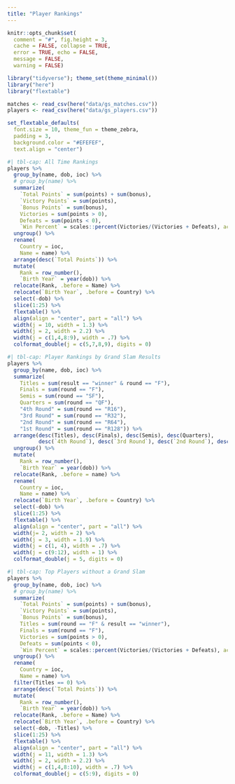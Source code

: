```yaml
---
title: "Player Rankings"
---
```


```r
knitr::opts_chunk$set(
  comment = "#", fig.height = 3, 
  cache = FALSE, collapse = TRUE,
  error = TRUE, echo = FALSE,
  message = FALSE,
  warning = FALSE)
```

```r
library("tidyverse"); theme_set(theme_minimal())
library("here")
library("flextable")

matches <- read_csv(here("data/gs_matches.csv"))
players <- read_csv(here("data/gs_players.csv"))

set_flextable_defaults(
  font.size = 10, theme_fun = theme_zebra,
  padding = 3,
  background.color = "#EFEFEF",
  text.align = "center")
```

```r
#| tbl-cap: All Time Rankings
players %>%
  group_by(name, dob, ioc) %>%
  # group_by(name) %>%
  summarize(
    `Total Points` = sum(points) + sum(bonus),
    `Victory Points` = sum(points),
    `Bonus Points` = sum(bonus),
    Victories = sum(points > 0),
    Defeats = sum(points < 0),
    `Win Percent` = scales::percent(Victories/(Victories + Defeats), accuracy = .01)) %>%
  ungroup() %>%
  rename(
    Country = ioc,
    Name = name) %>%
  arrange(desc(`Total Points`)) %>%
  mutate(
    Rank = row_number(),
    `Birth Year` = year(dob)) %>%
  relocate(Rank, .before = Name) %>%
  relocate(`Birth Year`, .before = Country) %>%
  select(-dob) %>%
  slice(1:25) %>%
  flextable() %>%
  align(align = "center", part = "all") %>%
  width(j = 10, width = 1.3) %>%
  width(j = 2, width = 2.2) %>%
  width(j = c(1,4,8:9), width = .7) %>%
  colformat_double(j = c(5,7,8,9), digits = 0)
```

```r
#| tbl-cap: Player Rankings by Grand Slam Results
players %>%
  group_by(name, dob, ioc) %>%
  summarize(
    Titles = sum(result == "winner" & round == "F"),
    Finals = sum(round == "F"),
    Semis = sum(round == "SF"),
    Quarters = sum(round == "QF"),
    "4th Round" = sum(round == "R16"),
    "3rd Round" = sum(round == "R32"),
    "2nd Round" = sum(round == "R64"),
    "1st Round" = sum(round == "R128")) %>%
  arrange(desc(Titles), desc(Finals), desc(Semis), desc(Quarters),
          desc(`4th Round`), desc(`3rd Round`), desc(`2nd Round`), desc(`1st Round`)) %>%
  ungroup() %>%
  mutate(
    Rank = row_number(),
    `Birth Year` = year(dob)) %>%
  relocate(Rank, .before = name) %>%
  rename(
    Country = ioc,
    Name = name) %>%
  relocate(`Birth Year`, .before = Country) %>%
  select(-dob) %>%
  slice(1:25) %>%
  flextable() %>%
  align(align = "center", part = "all") %>%
  width(j= 2, width = 2) %>%
  width(j = 3, width = 1.9) %>%
  width(j = c(1, 4), width = .7) %>%
  width(j = c(9:12), width = 1) %>%
  colformat_double(j = 5, digits = 0)
```

```r
#| tbl-cap: Top Players without a Grand Slam
players %>%
  group_by(name, dob, ioc) %>%
  # group_by(name) %>%
  summarize(
    `Total Points` = sum(points) + sum(bonus),
    `Victory Points` = sum(points),
    `Bonus Points` = sum(bonus),
    Titles = sum(round == "F" & result == "winner"),
    Finals = sum(round == "F"),
    Victories = sum(points > 0),
    Defeats = sum(points < 0),
    `Win Percent` = scales::percent(Victories/(Victories + Defeats), accuracy = .01)) %>%
  ungroup() %>%
  rename(
    Country = ioc,
    Name = name) %>%
  filter(Titles == 0) %>%
  arrange(desc(`Total Points`)) %>%
  mutate(
    Rank = row_number(),
    `Birth Year` = year(dob)) %>%
  relocate(Rank, .before = Name) %>%
  relocate(`Birth Year`, .before = Country) %>%
  select(-dob, -Titles) %>%
  slice(1:25) %>% 
  flextable() %>%
  align(align = "center", part = "all") %>%
  width(j = 11, width = 1.3) %>%
  width(j = 2, width = 2.2) %>%
  width(j = c(1,4,8:10), width = .7) %>%
  colformat_double(j = c(5:9), digits = 0)
```


